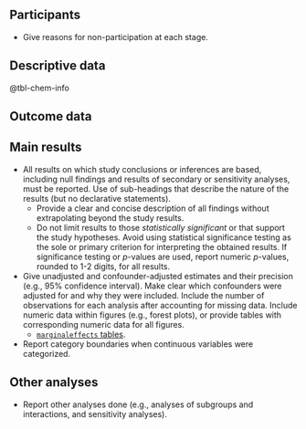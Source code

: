 ## Participants {#sec-res-participants}

- Give reasons for non-participation at each stage.

## Descriptive data {#sec-res-pop-desc}

@tbl-chem-info

## Outcome data {#sec-res-out-desc}

## Main results {#sec-res-main}

- All results on which study conclusions or inferences are based, including null findings and results of secondary or sensitivity analyses, must be reported. Use of sub-headings that describe the nature of the results (but no declarative statements).
  - Provide a clear and concise description of all findings without extrapolating beyond the study results.
  - Do not limit results to those *statistically significant* or that support the study hypotheses. Avoid using statistical significance testing as the sole or primary criterion for interpreting the obtained results. If significance testing or *p*-values are used, report numeric *p*-values, rounded to 1-2 digits, for all results.
- Give unadjusted and confounder-adjusted estimates and their precision (e.g., $95\%$ confidence interval). Make clear which confounders were adjusted for and why they were included. Include the number of observations for each analysis after accounting for missing data. Include numeric data within figures (e.g., forest plots), or provide tables with corresponding numeric data for all figures.
  - [`marginaleffects` tables](https://vincentarelbundock.github.io/marginaleffects/articles/tables.html).
- Report category boundaries when continuous variables were categorized.

## Other analyses {#sec-res-other}

- Report other analyses done (e.g., analyses of subgroups and interactions, and sensitivity analyses).

